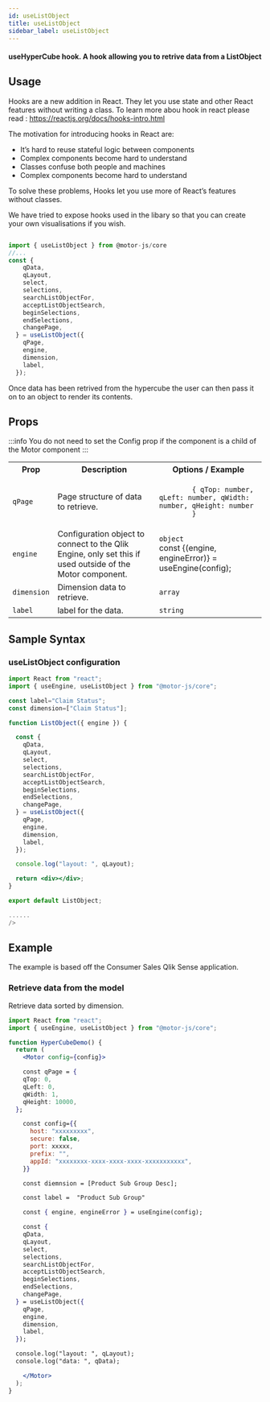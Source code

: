 ```yaml
---
id: useListObject
title: useListObject
sidebar_label: useListObject
---
```


#### useHyperCube hook. A hook allowing you to retrive data from a ListObject

## Usage

Hooks are a new addition in React. They let you use state and other React features without writing a class. To learn more abou hook in react please read : <a>https://reactjs.org/docs/hooks-intro.html</a>

The motivation for introducing hooks in React are:

- It’s hard to reuse stateful logic between components
- Complex components become hard to understand
- Classes confuse both people and machines
- Complex components become hard to understand

To solve these problems, Hooks let you use more of React’s features without classes.

We have tried to expose hooks used in the libary so that you can create your own visualisations if you wish.

```javascript

import { useListObject } from @motor-js/core
//...
const {
    qData,
    qLayout,
    select,
    selections,
    searchListObjectFor,
    acceptListObjectSearch,
    beginSelections,
    endSelections,
    changePage,
  } = useListObject({
    qPage,
    engine,
    dimension,
    label,
  });

```

Once data has been retrived from the hypercube the user can then pass it on to an object to render its contents.

## Props

:::info
You do not need to set the Config prop if the component is a child of the Motor component
:::

<table>
  <tr>
    <th>Prop</th>
    <th>Description</th>
    <th>Options / Example</th>
  </tr>
  <tr>
    <td>
      <code>qPage</code>
    </td>
    <td>Page structure of data to retrieve.</td>
    <td>
      <code>
        &#123; qTop: number, qLeft: number, qWidth: number, qHeight: number
        &#125;
      </code>
      <br />
    </td>
  </tr>
  <tr>
    <td>
      <code>engine</code>
    </td>
    <td>
      Configuration object to connect to the Qlik Engine, only set this if used
      outside of the Motor component.
    </td>
    <td>
      <code>object</code>
      <br />
      const &#123;(engine, engineError)&#125; = useEngine(config);
    </td>
  </tr>
  <tr>
    <td>
      <code>dimension</code>
    </td>
    <td>Dimension data to retrieve.</td>
    <td>
      <code>array</code>
      <br />
    </td>
  </tr>
  <tr>
    <td>
      <code>label</code>
    </td>
    <td>label for the data.</td>
    <td>
      <code>string</code>
      <br />
    </td>
  </tr>
</table>

## Sample Syntax

### useListObject configuration

```jsx {9-24}
import React from "react";
import { useEngine, useListObject } from "@motor-js/core";

const label="Claim Status";
const dimension=["Claim Status"];

function ListObject({ engine }) {

  const {
    qData,
    qLayout,
    select,
    selections,
    searchListObjectFor,
    acceptListObjectSearch,
    beginSelections,
    endSelections,
    changePage,
  } = useListObject({
    qPage,
    engine,
    dimension,
    label,
  });

  console.log("layout: ", qLayout);

  return <div></div>;
}

export default ListObject;

......
/>
```

## Example

The example is based off the Consumer Sales Qlik Sense application.

### Retrieve data from the model

Retrieve data sorted by dimension.

```jsx {29-44}
import React from "react";
import { useEngine, useListObject } from "@motor-js/core";

function HyperCubeDemo() {
  return (
    <Motor config={config}>

    const qPage = {
    qTop: 0,
    qLeft: 0,
    qWidth: 1,
    qHeight: 10000,
  };

    const config={{
      host: "xxxxxxxxx",
      secure: false,
      port: xxxxx,
      prefix: "",
      appId: "xxxxxxxx-xxxx-xxxx-xxxx-xxxxxxxxxxx",
    }}

    const diemnsion = [Product Sub Group Desc];

    const label =  "Product Sub Group"

    const { engine, engineError } = useEngine(config);

    const {
    qData,
    qLayout,
    select,
    selections,
    searchListObjectFor,
    acceptListObjectSearch,
    beginSelections,
    endSelections,
    changePage,
  } = useListObject({
    qPage,
    engine,
    dimension,
    label,
  });

  console.log("layout: ", qLayout);
  console.log("data: ", qData);

    </Motor>
  );
}
```
